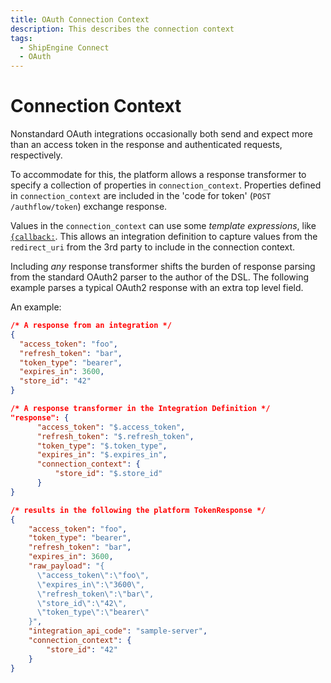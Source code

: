 ```yaml
---
title: OAuth Connection Context
description: This describes the connection context
tags:
  - ShipEngine Connect
  - OAuth
---
```


# Connection Context

Nonstandard OAuth integrations occasionally both send and expect more than an
access token in the response and authenticated requests, respectively.

To accommodate for this, the platform allows a response transformer to specify
a collection of properties in `connection_context`. Properties defined in
`connection_context` are included in the 'code for token' (`POST /authflow/token`)
exchange response.

Values in the `connection_context` can use some _template expressions_, like
[`{callback:`](../resolver/callback.mdx). This allows
an integration definition to capture values from the `redirect_uri` from the
3rd party to include in the connection context.

Including _any_ response transformer shifts the burden of response
parsing from the standard OAuth2 parser to the author of the DSL. The
following example parses a typical OAuth2 response with an extra top level
field.

An example:

``` JSON
/* A response from an integration */
{
  "access_token": "foo",
  "refresh_token": "bar",
  "token_type": "bearer",
  "expires_in": 3600,
  "store_id": "42"
}

/* A response transformer in the Integration Definition */
"response": {      
      "access_token": "$.access_token",
      "refresh_token": "$.refresh_token",
      "token_type": "$.token_type",
      "expires_in": "$.expires_in",
      "connection_context": {
          "store_id": "$.store_id"
      }
}

/* results in the following the platform TokenResponse */
{
    "access_token": "foo",
    "token_type": "bearer",
    "refresh_token": "bar",
    "expires_in": 3600,
    "raw_payload": "{
      \"access_token\":\"foo\",
      \"expires_in\":\"3600\",
      \"refresh_token\":\"bar\",
      \"store_id\":\"42\",
      \"token_type\":\"bearer\"
    }",
    "integration_api_code": "sample-server",
    "connection_context": {
        "store_id": "42" 
    }    
}

```
<Pager
  prev="../index.mdx" prevTitle="OAuth Configuration"
/>
